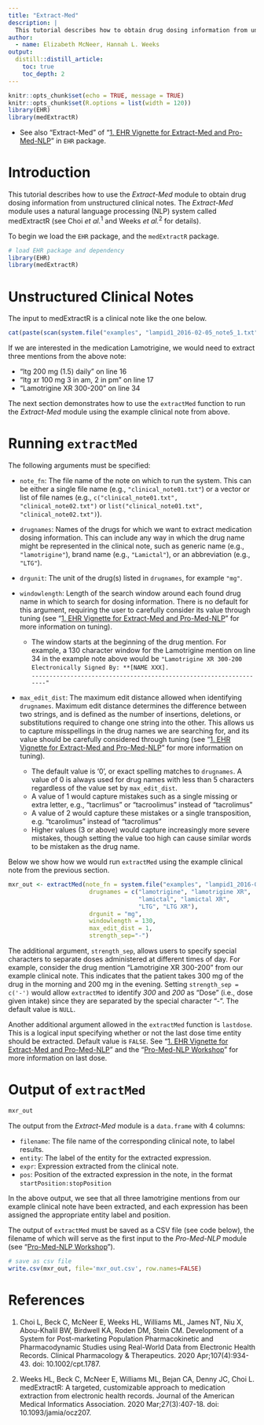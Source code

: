 ```yaml
---
title: "Extract-Med"
description: |
  This tutorial describes how to obtain drug dosing information from unstructured clinical notes using *Extract-Med* module in the system.
author:
  - name: Elizabeth McNeer, Hannah L. Weeks
output:
  distill::distill_article:
    toc: true
    toc_depth: 2
---
```


```r
knitr::opts_chunk$set(echo = TRUE, message = TRUE)
knitr::opts_chunk$set(R.options = list(width = 120))
library(EHR)
library(medExtractR)
```

* See also "Extract-Med" of "[1. EHR Vignette for Extract-Med and Pro-Med-NLP](https://cran.r-project.org/web/packages/EHR/vignettes/ehr_vignette_01_mxr.html)" in `EHR` package.

# Introduction

This tutorial describes how to use the *Extract-Med* module to obtain drug dosing information from unstructured clinical notes. The *Extract-Med* module uses a natural language processing (NLP) system called medExtractR (see Choi *et al.*$^{1}$ and Weeks *et al.*$^{2}$ for details).

To begin we load the `EHR` package, and the `medExtractR` package. 

```r
# load EHR package and dependency
library(EHR)
library(medExtractR)
```

# Unstructured Clinical Notes

The input to medExtractR is a clinical note like the one below.

```r
cat(paste(scan(system.file("examples", "lampid1_2016-02-05_note5_1.txt", package = "EHR"), '', sep = '\n'), collapse = '\n'))
```

If we are interested in the medication Lamotrigine, we would need to extract three mentions from the above note:

- "ltg 200 mg (1.5) daily" on line 16
- "ltg xr 100 mg 3 in am, 2 in pm" on line 17
- "Lamotrigine XR 300-200" on line 34

The next section demonstrates how to use the `extractMed` function to run the *Extract-Med* module using the example clinical note from above.

# Running `extractMed`

The following arguments must be specified:

- `note_fn`: The file name of the note on which to run the system. This can be either a single file name (e.g., `"clinical_note01.txt"`) or a vector or list of file names (e.g., `c("clinical_note01.txt", "clinical_note02.txt")` or `list("clinical_note01.txt", "clinical_note02.txt")`).  
- `drugnames`: Names of the drugs for which we want to extract medication dosing information. This can include any way in which the drug name might be represented in the clinical note, such as generic name (e.g., `"lamotrigine"`), brand name (e.g., `"Lamictal"`), or an abbreviation (e.g., `"LTG"`).  
- `drgunit`: The unit of the drug(s) listed in `drugnames`, for example `"mg"`.  
- `windowlength`: Length of the search window around each found drug name in which to search for dosing information. There is no default for this argument, requiring the user to carefully consider its value through tuning (see "[1. EHR Vignette for Extract-Med and Pro-Med-NLP](https://cran.r-project.org/web/packages/EHR/vignettes/ehr_vignette_01_mxr.html)" for more information on tuning).

  - The window starts at the beginning of the drug mention. For example, a 130 character window for the Lamotrigine mention on line 34 in the example note above would be `"Lamotrigine XR 300-200`  
  `Electronically Signed By: **[NAME XXX].`  
  `-------------------------------------------------------------------"`
  
- `max_edit_dist`: The maximum edit distance allowed when identifying `drugnames`. Maximum edit distance determines the difference between two strings, and is defined as the number of insertions, deletions, or substitutions required to change one string into the other. This allows us to capture misspellings in the drug names we are searching for, and its value should be carefully considered through tuning (see "[1. EHR Vignette for Extract-Med and Pro-Med-NLP](https://cran.r-project.org/web/packages/EHR/vignettes/ehr_vignette_01_mxr.html)" for more information on tuning).   

  - The default value is '0', or exact spelling matches to `drugnames`. A value of 0 is always used for drug names with less than 5 characters regardless of the value set by `max_edit_dist`. 
  - A value of 1 would capture mistakes such as a single missing or extra letter, e.g., "tacrlimus" or "tacroolimus" instead of "tacrolimus"  
  - A value of 2 would capture these mistakes or a single transposition, e.g. "tcarolimus" instead of "tacrolimus"  
  - Higher values (3 or above) would capture increasingly more severe mistakes, though setting the value too high can cause similar words to be mistaken as the drug name. 

Below we show how we would run `extractMed` using the example clinical note from the previous section.

```r
mxr_out <- extractMed(note_fn = system.file("examples", "lampid1_2016-02-05_note5_1.txt", package = "EHR"),
                       drugnames = c("lamotrigine", "lamotrigine XR", 
                                     "lamictal", "lamictal XR", 
                                     "LTG", "LTG XR"),
                       drgunit = "mg",
                       windowlength = 130,
                       max_edit_dist = 1,
                       strength_sep="-")
```

The additional argument, `strength_sep`, allows users to specify special characters to separate doses administered at different times of day. For example, consider the drug mention "Lamotrigine XR 300-200" from our example clinical note. This indicates that the patient takes 300 mg of the drug in the morning and 200 mg in the evening. Setting `strength_sep = c('-')` would allow `extractMed` to identify *300* and *200* as "Dose" (i.e., dose given intake) since they are separated by the special character "-". The default value is `NULL`.  

Another additional argument allowed in the `extractMed` function is `lastdose`. This is a logical input specifying whether or not the last dose time entity should be extracted. Default value is `FALSE`. See "[1. EHR Vignette for Extract-Med and Pro-Med-NLP](https://cran.r-project.org/web/packages/EHR/vignettes/ehr_vignette_01_mxr.html)" and the "[Pro-Med-NLP Workshop](https://choileena.github.io/Pro-Med-NLP.html)" for more information on last dose.

# Output of `extractMed`

```r
mxr_out
```

The output from the *Extract-Med* module is a `data.frame` with 4 columns:  

- `filename`: The file name of the corresponding clinical note, to label results.  
- `entity`: The label of the entity for the extracted expression.  
- `expr`: Expression extracted from the clinical note.  
- `pos`: Position of the extracted expression in the note, in the format `startPosition:stopPosition`  

In the above output, we see that all three lamotrigine mentions from our example clinical note have been extracted, and each expression has been assigned the appropriate entity label and position.

The output of `extractMed` must be saved as a CSV file (see code below), the filename of which will serve as the first input to the *Pro-Med-NLP* module (see "[Pro-Med-NLP Workshop](https://choileena.github.io/Pro-Med-NLP.html)").

```r
# save as csv file
write.csv(mxr_out, file='mxr_out.csv', row.names=FALSE)
```

# References
1. Choi L, Beck C, McNeer E, Weeks HL, Williams ML, James NT, Niu X, Abou-Khalil BW, Birdwell KA, Roden DM, Stein CM. Development of a System for Post-marketing Population Pharmacokinetic and Pharmacodynamic Studies using Real-World Data from Electronic Health Records. Clinical Pharmacology & Therapeutics. 2020 Apr;107(4):934-43. doi: 10.1002/cpt.1787.

2. Weeks HL, Beck C, McNeer E, Williams ML, Bejan CA, Denny JC, Choi L. medExtractR: A targeted, customizable approach to medication extraction from electronic health records. Journal of the American Medical Informatics Association. 2020 Mar;27(3):407-18. doi: 10.1093/jamia/ocz207.

